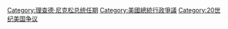[[Category:理查德·尼克松总统任期|Category:理查德·尼克松总统任期]]
[[Category:美國總統行政爭議|Category:美國總統行政爭議]]
[[Category:20世纪美国争议|Category:20世纪美国争议]]